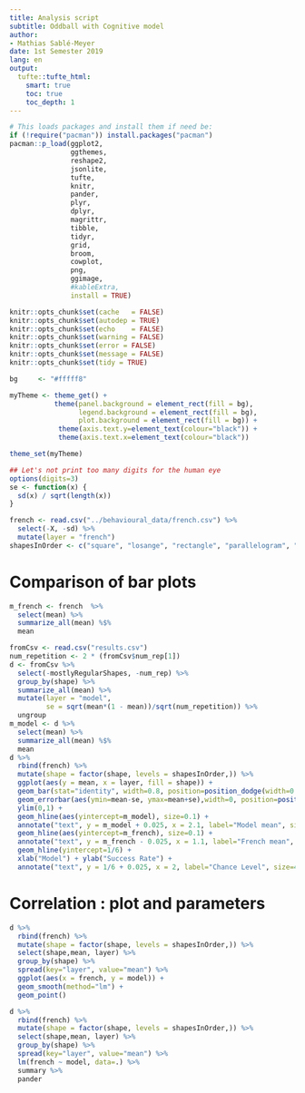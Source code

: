 ```yaml
---
title: Analysis script
subtitle: Oddball with Cognitive model
author:
- Mathias Sablé-Meyer
date: 1st Semester 2019
lang: en
output:
  tufte::tufte_html:
    smart: true
    toc: true
    toc_depth: 1
---
```


```r
# This loads packages and install them if need be:
if (!require("pacman")) install.packages("pacman")
pacman::p_load(ggplot2,
               ggthemes,
               reshape2,
               jsonlite,
               tufte,
               knitr,
               pander,
               plyr,
               dplyr,
               magrittr,
               tibble,
               tidyr,
               grid,
               broom,
               cowplot,
               png,
               ggimage,
               #kableExtra,
               install = TRUE)

knitr::opts_chunk$set(cache   = FALSE)
knitr::opts_chunk$set(autodep = TRUE)
knitr::opts_chunk$set(echo    = FALSE)
knitr::opts_chunk$set(warning = FALSE)
knitr::opts_chunk$set(error = FALSE)
knitr::opts_chunk$set(message = FALSE)
knitr::opts_chunk$set(tidy = TRUE)

bg     <- "#fffff8"

myTheme <- theme_get() +
           theme(panel.background = element_rect(fill = bg),
                 legend.background = element_rect(fill = bg),
                 plot.background = element_rect(fill = bg)) +
            theme(axis.text.y=element_text(colour="black")) +
            theme(axis.text.x=element_text(colour="black"))

theme_set(myTheme)

## Let's not print too many digits for the human eye
options(digits=3)
se <- function(x) {
  sd(x) / sqrt(length(x))
}
```

```r
french <- read.csv("../behavioural_data/french.csv") %>%
  select(-X, -sd) %>%
  mutate(layer = "french")
shapesInOrder <- c("square", "losange", "rectangle", "parallelogram", "isoTrapezoid", "trapezoid", "rightKite", "kite", "hinge", "rustedHinge", "random", "catOrBird", "train")
```

# Comparison of bar plots

```r
m_french <- french  %>%
  select(mean) %>%
  summarize_all(mean) %$%
  mean

fromCsv <- read.csv("results.csv")
num_repetition <- 2 * (fromCsv$num_rep[1])
d <- fromCsv %>%
  select(-mostlyRegularShapes, -num_rep) %>%
  group_by(shape) %>%
  summarize_all(mean) %>%
  mutate(layer = "model",
         se = sqrt(mean*(1 - mean))/sqrt(num_repetition)) %>%
  ungroup
m_model <- d %>%
  select(mean) %>%
  summarize_all(mean) %$%
  mean
d %>%
  rbind(french) %>%
  mutate(shape = factor(shape, levels = shapesInOrder,)) %>%
  ggplot(aes(y = mean, x = layer, fill = shape)) +
  geom_bar(stat="identity", width=0.8, position=position_dodge(width=0.8)) +
  geom_errorbar(aes(ymin=mean-se, ymax=mean+se),width=0, position=position_dodge(width=0.8)) +
  ylim(0,1) +
  geom_hline(aes(yintercept=m_model), size=0.1) +
  annotate("text", y = m_model + 0.025, x = 2.1, label="Model mean", size=4.3) +
  geom_hline(aes(yintercept=m_french), size=0.1) +
  annotate("text", y = m_french - 0.025, x = 1.1, label="French mean", size=4.3) +
  geom_hline(yintercept=1/6) +
  xlab("Model") + ylab("Success Rate") +
  annotate("text", y = 1/6 + 0.025, x = 2, label="Chance Level", size=4.3)
```

# Correlation : plot and parameters

```r
d %>%
  rbind(french) %>%
  mutate(shape = factor(shape, levels = shapesInOrder,)) %>%
  select(shape,mean, layer) %>%
  group_by(shape) %>%
  spread(key="layer", value="mean") %>%
  ggplot(aes(x = french, y = model)) +
  geom_smooth(method="lm") +
  geom_point()
```
```r
d %>%
  rbind(french) %>%
  mutate(shape = factor(shape, levels = shapesInOrder,)) %>%
  select(shape,mean, layer) %>%
  group_by(shape) %>%
  spread(key="layer", value="mean") %>%
  lm(french ~ model, data=.) %>%
  summary %>%
  pander
```

